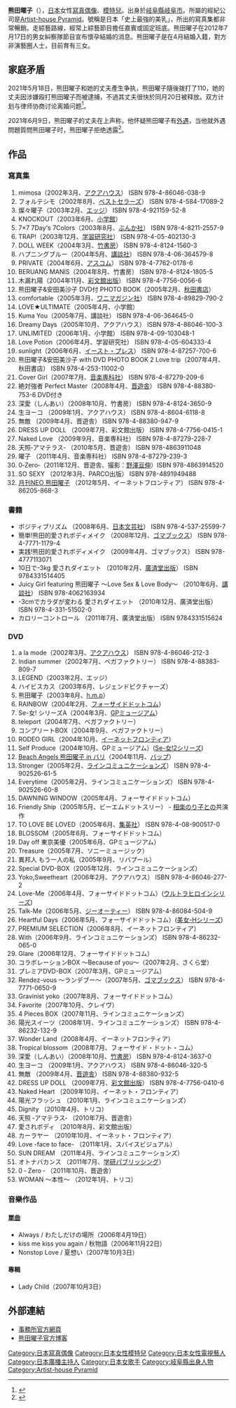 {{藝人
|姓名 = 熊田曜子
|類型 = 模特兒
|圖片 =
|圖片尺寸 =
|圖片簡介 =
|羅馬拼音 = Kumada Yōko
|英文名 =
|暱稱 =	{{lang|ja|くまよう<br />ようこちゃん<br />くまちゃん<br />くまっち}}
|其他藝名 =
|國籍 = {{JPN}}
|出生日期 = {{birth date and age|1982|5|13}}
|出生地點 = {{JPN}}[[岐阜縣|岐阜縣]][[岐阜市|岐阜市]]
|逝世日期 =
|逝世地點 =
|職業 =
|教育程度 =
|宗教信仰 =
|配偶 =
|活躍年代 = 2001年至今
|唱片公司 =
|經紀公司 = [[Artist-house_Pyramid|Artist-house Pyramid]]
|網站 = 
}}
'''熊田曜子'''（{{bd|1982年|5月13日|||Kumada Yōko}}），[[日本|日本]]女性[[寫真偶像|寫真偶像]]、[[模特兒|模特兒]]。出身於[[岐阜縣|岐阜縣]][[岐阜市|岐阜市]]。所屬的經紀公司是[[Artist-house_Pyramid|Artist-house Pyramid]]。號稱是日本「史上最強的美乳」，所出的寫真集都非常暢銷。走綜藝路線，經常上綜藝節目擔任嘉賓或固定班底。熊田曜子在2012年7月17日的男女糾察隊節目宣布懷孕結婚的消息。熊田曜子是在4月結婚入籍，對方非演藝圈人士，目前育有三女。
==家庭矛盾==
2021年5月18日，熊田曜子和她的丈夫產生争执，熊田曜子隨後拨打了110，她的丈夫因涉嫌殴打熊田曜子而被逮捕，不過其丈夫很快於同月20日被释放。双方计划与律师协商讨论离婚问题<ref name="hochi20210521">{{Cite news2|title=熊田曜子への暴行容疑で夫を逮捕　所属事務所「弁護士を立てて話し合っている」|url=https://hochi.news/articles/20210521-OHT1T51130.html|newspaper=[[スポーツ報知|スポーツ報知]]|publisher=[[報知新聞社|報知新聞社]]|date=2021-05-21|accessdate=2021-06-01}}</ref>。

2021年6月9日，熊田曜子的丈夫在{{ja-link|週刊新潮}}上声称，他怀疑熊田曜子有[[NTR|外遇]]，当他就外遇問題質問熊田曜子时，熊田曜子拒绝透露<ref>{{Cite news2|title=「熊田曜子」夫が独占告白　“DV事件”の真相と、妻の“不倫疑惑”を語る|url=https://www.dailyshincho.jp/article/2021/06091215/|newspaper=[[デイリー新潮|デイリー新潮]]|publisher=[[新潮社|新潮社]]|date=2021-06-10|accessdate=2021-06-10}}</ref>。

== 作品 ==
=== 寫真集===
# mimosa（2002年3月、[[アクアハウス_(出版社)|アクアハウス]]） ISBN 978-4-86046-038-9
# フォルテシモ（2002年8月、[[ベストセラーズ|ベストセラーズ]]） ISBN 978-4-584-17089-2
# 燦々曜子（2003年2月、[[アイドルメーカー・エッジ|エッジ]]） ISBN 978-4-921159-52-8
# KNOCKOUT（2003年6月、[[小学館|小学館]]）
# 7×7 7Day's 7Colors（2003年8月、[[ぶんか社|ぶんか社]]） ISBN 978-4-8211-2557-9
# TRAP!（2003年12月、[[学研ホールディングス|学習研究社]]） ISBN 978-4-05-402130-3
# DOLL WEEK（2004年3月、[[竹書房|竹書房]]） ISBN 978-4-8124-1560-3
# ハプニングブルー（2004年5月、[[講談社|講談社]]） ISBN 978-4-06-364579-8
# PRIVATE（2004年6月、[[アスコム|アスコム]]） ISBN 978-4-7762-0178-6
# BERUANG MANIS（2004年8月、竹書房） ISBN 978-4-8124-1805-5
# 木漏れ陽（2004年11月、[[彩文館出版|彩文館出版]]） ISBN 978-4-7756-0056-6
# 熊田曜子&安田美沙子 DVD付 PHOTO BOOK（2005年2月、[[秋田書店|秋田書店]]）
# comfortable（2005年3月、[[ワニマガジン社|ワニマガジン社]]） ISBN 978-4-89829-790-2
# LOVE★ULTIMATE（2005年4月、小学館）
# Kuma You（2005年7月、講談社） ISBN 978-4-06-364645-0
# Dreamy Days（2005年10月、アクアハウス） ISBN 978-4-86046-100-3
# UNLIMITED（2006年1月、小学館） ISBN 978-4-09-103048-1
# Love Potion（2006年4月、学習研究社） ISBN 978-4-05-604333-4
# sunlight（2006年6月、[[イースト・プレス|イースト・プレス]]） ISBN 978-4-87257-700-6
# 熊田曜子&安田美沙子 with DVD PHOTO BOOK 2 Love trip（2007年4月、秋田書店） ISBN 978-4-253-11002-0
# Cover Girl（2007年7月、[[音楽専科社|音楽専科社]]） ISBN 978-4-87279-209-6
# 絶対強者 Perfect Master（2008年4月、[[晋遊舎|晋遊舎]]） ISBN 978-4-88380-753-6 DVD付き
# 深愛（しんあい）（2008年10月、竹書房） ISBN 978-4-8124-3650-9
# 生ヨーコ （2009年1月、アクアハウス） ISBN 978-4-8604-6118-8
# 無敵 （2009年4月、晋遊舎） ISBN 978-4-88380-947-9
# DRESS UP DOLL （2009年7月、彩文館出版） ISBN 978-4-7756-0415-1
# Naked Love （2009年9月、音楽専科社） ISBN 978-4-87279-228-7
# 天照‐アマテラス‐ （2010年5月、晋遊舎） ISBN 978-4863911048
# 曜子 （2011年4月、音楽専科社） ISBN 978-4-87279-239-3
# 0‐Zero‐（2011年12月、晋遊舎、撮影：[[野澤亘伸|野澤亘伸]]）ISBN 978-4863914520
# SO SEXY （2012年3月、PARCO出版） ISBN 978-4891949488
# [[月刊系列|月刊NEO 熊田曜子]] （2012年5月、イーネットフロンティア） ISBN 978-4-86205-868-3

=== 書籍 ===
* ポジティブリズム （2008年6月、[[日本文芸社|日本文芸社]]） ISBN 978-4-537-25599-7
* 簡単!熊田的愛されボディメイク （2008年12月、[[ゴマブックス|ゴマブックス]]） ISBN 978-4-7771-1179-4
* 実践!熊田的愛されボディメイク （2009年4月、ゴマブックス） ISBN 978-4777113071
* 10日で-3kg 愛されダイエット （2010年2月、[[廣済堂|廣済堂出版]]） ISBN 9784331514405
* Juicy Girl featuring 熊田曜子 〜Love Sex & Love Body〜 （2010年6月、[[講談社|講談社]]） ISBN 978-4062163934
* -3cmでカラダが変わる 愛されダイエット （2010年12月、廣済堂出版） ISBN 978-4-331-51502-0
* カロリーコントロール （2011年7月、廣済堂出版） ISBN 9784331515624

=== DVD ===
# a la mode（2002年3月、[[アクアハウス_(出版社)|アクアハウス]]） ISBN 978-4-86046-212-3
# Indian summer（2002年7月、ベガファクトリー） ISBN 978-4-88383-809-7
# LEGEND（2003年2月、エッジ）
# ハイビスカス（2003年6月、レジェンドピクチャーズ）
# 熊田曜子（2003年8月、[[h.m.p|h.m.p]]）
# RAINBOW（2004年2月、[[フォーサイドドットコム|フォーサイドドットコム]]）
# Se-女! シリーズA（2004年3月、[[GPミュージアム|GPミュージアム]]）
# teleport（2004年7月、ベガファクトリー）
# コンプリートBOX（2004年9月、ベガファクトリー）
# RODEO GIRL（2004年10月、[[イーネットフロンティア|イーネットフロンティア]]）
# Self Produce（2004年10月、GPミュージアム）([[Se-女!2|Se-女!2]]シリーズ)
# [[Beach_Angels|Beach Angels 熊田曜子 in バリ]]（2004年11月、[[バップ|バップ]]）
# Stronger（2005年2月、[[ラインコミュニケーションズ|ラインコミュニケーションズ]]） ISBN 978-4-902526-61-5
# Everytime（2005年2月、ラインコミュニケーションズ） ISBN 978-4-902526-60-8
# DAWNING WINDOW（2005年4月、フォーサイドドットコム）
# Friendly Ship（2005年5月、ビーエムドットスリー） - [[天彩音のん|相楽のり子]]との共演作
# TO LOVE BE LOVED（2005年6月、[[集英社|集英社]]） ISBN 978-4-08-900517-0
# BLOSSOM（2005年6月、フォーサイドドットコム）
# Day off 東京美優（2005年6月、GPミュージアム）
# Treasure（2005年7月、ソニーミュージック）
# 異邦人 もう一人の私（2005年9月、リバプール）
# Special DVD-BOX（2005年12月、ラインコミュニケーションズ）
# Yoko,Sweetheart（2006年2月、アクアハウス） ISBN 978-4-86046-277-2
# Love-Me（2006年4月、フォーサイドドットコム）([[ウルトラヒロイン|ウルトラヒロイン]]シリーズ)
# Talk-Me（2006年5月、[[ジーオーティー|ジーオーティー]]） ISBN 978-4-86084-504-9
# Heartful Days（2006年5月、フォーサイドドットコム）([[美女-H|美女-H]]シリーズ)
# PREMIUM SELECTION（2006年8月、イーネットフロンティア）
# With（2006年9月、ラインコミュニケーションズ） ISBN 978-4-86232-065-0
# Glare（2006年12月、フォーサイドドットコム）
# コラボレーションBOX 〜Because of you〜（2007年2月、さくら堂）
# プレミアDVD-BOX（2007年3月、GPミュージアム）
# Rendez-vous 〜ランデブー〜（2007年5月、[[ゴマブックス|ゴマブックス]]） ISBN 978-4-7771-0650-9
# Gravinist yoko（2007年8月、フォーサイドドットコム）
# Favorite（2007年10月、クレイヴ）
# 4 Pieces BOX（2007年11月、ラインコミュニケーションズ）
# 陽光スイーツ（2008年1月、ラインコミュニケーションズ） ISBN 978-4-86232-132-9
# Wonder Land（2008年4月、イーネットフロンティア）
# Tropical blossom（2008年7月、フォーサイド・ドット・コム）
# 深愛（しんあい）（2008年10月、[[竹書房|竹書房]]） ISBN 978-4-8124-3637-0
# 生ヨーコ （2009年1月、アクアハウス） ISBN 978-4-86046-320-5
# 無敵 （2009年4月、[[晋遊舎|晋遊舎]]） ISBN 978-4-88380-932-5
# DRESS UP DOLL （2009年7月、[[彩文館出版|彩文館出版]]） ISBN 978-4-7756-0410-6
# Naked Heart （2009年10月、イーネット・フロンティア）
# 陽光フラッシュ （2010年1月、ラインコミュニケーションズ）
# Dignity （2010年4月、トリコ）
# 天照 ‐アマテラス‐ （2010年7月、晋遊舎）
# 愛されボディ （2010年8月、彩文館出版）
# カーラヤー （2010年10月、イーネット・フロンティア）
# Love -face to face- （2011年1月、スパイスビジュアル）
# SUN DREAM （2011年4月、ラインコミュニケーションズ）
# オトナバカンス （2011年7月、[[学研パブリッシング|学研パブリッシング]]）
# 0 ‐ Zero ‐ （2011年10月、晋遊舎）
# WOMAN ～本性～ （2012年1月、トリコ）

=== 音樂作品 ===
==== [[單曲|單曲]] ====
* Always / わたしだけの場所（2006年4月19日）
* kiss me kiss you again / 秋物語（2006年11月22日）
* Nonstop Love / 夏想い（2007年10月3日）

==== 專輯 ====
* Lady Child（2007年10月3日）

== 外部連結 ==
* [https://web.archive.org/web/20110906073225/http://pyramid.jap.co.jp/yoko/ 事務所官方網頁]
* [http://ameblo.jp/kuma45blo/ 熊田曜子官方博客] {{Wayback|url=http://ameblo.jp/kuma45blo/ |date=20100522182829 }}

{{authority control}}
{{DEFAULTSORT:Kumada Yōko}}
[[Category:日本寫真偶像|Category:日本寫真偶像]]
[[Category:日本女性模特兒|Category:日本女性模特兒]]
[[Category:日本女性電視藝人|Category:日本女性電視藝人]]
[[Category:日本廣播主持人|Category:日本廣播主持人]]
[[Category:日本女歌手|Category:日本女歌手]]
[[Category:岐阜縣出身人物|Category:岐阜縣出身人物]]
[[Category:Artist-house_Pyramid|Category:Artist-house Pyramid]]